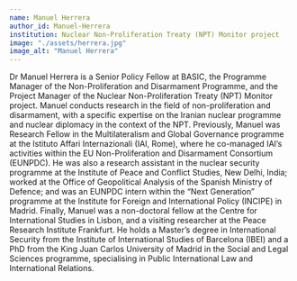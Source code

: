 ```yaml
---
name: Manuel Herrera
author_id: Manuel-Herrera
institution: Nuclear Non-Proliferation Treaty (NPT) Monitor project
image: "./assets/herrera.jpg"
image_alt: "Manuel Herrera"
---
```


Dr Manuel Herrera is a Senior Policy Fellow at BASIC, the Programme Manager of the Non-Proliferation and Disarmament Programme, and the
Project Manager of the Nuclear Non-Proliferation Treaty (NPT) Monitor project. Manuel conducts research in the field of non-proliferation and disarmament,
with a specific expertise on the Iranian nuclear programme and nuclear diplomacy in the context of the NPT.
Previously, Manuel was Research Fellow in the Multilateralism and Global Governance programme at the Istituto Affari Internazionali (IAI, Rome),
where he co-managed IAI’s activities within the EU Non-Proliferation and Disarmament Consortium (EUNPDC). He was also a research assistant
in the nuclear security programme at the Institute of Peace and Conflict Studies, New Delhi, India;
worked at the Office of Geopolitical Analysis of the Spanish Ministry of Defence; and was an EUNPDC intern within the “Next Generation” programme
at the Institute for Foreign and International Policy (INCIPE) in Madrid. Finally, Manuel was a non-doctoral fellow at the Centre for International Studies
in Lisbon, and a visiting researcher at the Peace Research Institute Frankfurt.
He holds a Master’s degree in International Security from the Institute of International Studies of Barcelona (IBEI) and a PhD from the
King Juan Carlos University of Madrid in the Social and Legal Sciences programme, specialising in Public International Law and International Relations.
